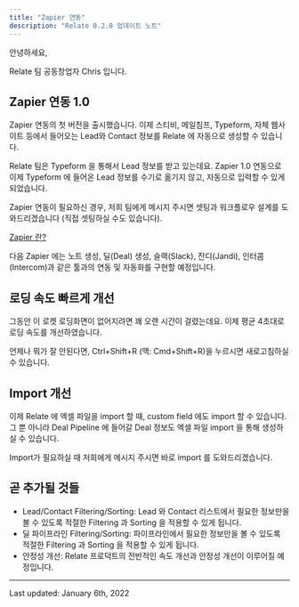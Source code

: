 ```yaml
---
title: "Zapier 연동"
description: "Relate 0.2.0 업데이트 노트"
---
```


안녕하세요,

Relate 팀 공동창업자 Chris 입니다.

## Zapier 연동 1.0
Zapier 연동의 첫 버전을 출시했습니다. 이제 스티비, 메일침프, Typeform, 자체 웹사이트 등에서 들어오는 Lead와 Contact 정보를 Relate 에 자동으로 생성할 수 있습니다.

Relate 팀은 Typeform 을 통해서 Lead 정보를 받고 있는데요. Zapier 1.0 연동으로 이제 Typeform 에 들어온 Lead 정보를 수기로 옮기지 않고, 자동으로 입력할 수 있게 되었습니다.

Zapier 연동이 필요하신 경우, 저희 팀에게 메시지 주시면 셋팅과 워크플로우 설계를 도와드리겠습니다 (직접 셋팅하실 수도 있습니다).

[Zapier 란?](https://brunch.co.kr/@seoup5024/80)

다음 Zapier 에는 노트 생성, 딜(Deal) 생성, 슬랙(Slack), 잔디(Jandi), 인터콤(Intercom)과 같은 툴과의 연동 및 자동화를 구현할 예정입니다.

## 로딩 속도 빠르게 개선
그동안 이 로켓 로딩화면이 없어지려면 꽤 오랜 시간이 걸렸는데요. 이제 평균 4초대로 로딩 속도를 개선하였습니다.

언제나 뭐가 잘 안된다면, Ctrl+Shift+R (맥: Cmd+Shift+R)을 누르시면 새로고침하실 수 있습니다.

## Import 개선
이제 Relate 에 엑셀 파일을 import 할 때, custom field 에도 import 할 수 있습니다. 그 뿐 아니라 Deal Pipeline 에 들어갈 Deal 정보도 엑셀 파일 import 을 통해 생성하실 수 있습니다.

Import가 필요하실 때 저희에게 메시지 주시면 바로 import 를 도와드리겠습니다.

## 곧 추가될 것들
- Lead/Contact Filtering/Sorting: Lead 와 Contact 리스트에서 필요한 정보만을 볼 수 있도록 적절한 Filtering 과 Sorting 을 적용할 수 있게 됩니다.
- 딜 파이프라인 Filtering/Sorting: 파이프라인에서 필요한 정보만을 볼 수 있도록 적절한 Filtering 과 Sorting 을 적용할 수 있게 됩니다.
- 안정성 개선: Relate 프로덕트의 전반적인 속도 개선과 안정성 개선이 이루어질 예정입니다.

---

Last updated: January 6th, 2022
